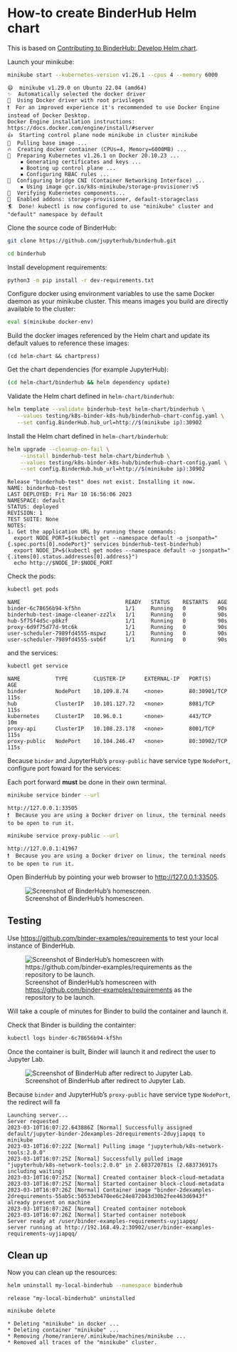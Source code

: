 # How-to create BinderHub Helm chart

::: {.callout-note}

This is based on [Contributing to BinderHub: Develop Helm chart](https://binderhub.readthedocs.io/en/latest/contribute.html#develop-helm-chart).

:::

Launch your minikube:

```bash
minikube start --kubernetes-version v1.26.1 --cpus 4 --memory 6000
```

```
😄  minikube v1.29.0 on Ubuntu 22.04 (amd64)
✨  Automatically selected the docker driver
📌  Using Docker driver with root privileges
❗  For an improved experience it's recommended to use Docker Engine instead of Docker Desktop.
Docker Engine installation instructions: https://docs.docker.com/engine/install/#server
👍  Starting control plane node minikube in cluster minikube
🚜  Pulling base image ...
🔥  Creating docker container (CPUs=4, Memory=6000MB) ...
🐳  Preparing Kubernetes v1.26.1 on Docker 20.10.23 ...
    ▪ Generating certificates and keys ...
    ▪ Booting up control plane ...
    ▪ Configuring RBAC rules ...
🔗  Configuring bridge CNI (Container Networking Interface) ...
    ▪ Using image gcr.io/k8s-minikube/storage-provisioner:v5
🔎  Verifying Kubernetes components...
🌟  Enabled addons: storage-provisioner, default-storageclass
🏄  Done! kubectl is now configured to use "minikube" cluster and "default" namespace by default
```

Clone the source code of BinderHub:

```bash
git clone https://github.com/jupyterhub/binderhub.git
```

```bash
cd binderhub
```

Install development requirements:

```bash
python3 -m pip install -r dev-requirements.txt
```

Configure docker using environment variables to use the same Docker daemon as your minikube cluster. This means images you build are directly available to the cluster:

```bash
eval $(minikube docker-env)
```

Build the docker images referenced by the Helm chart and update its default values to reference these images:

```
(cd helm-chart && chartpress)
```

Get the chart dependencies (for example JupyterHub):

```bash
(cd helm-chart/binderhub && helm dependency update)
```

Validate the Helm chart defined in `helm-chart/binderhub`:

```bash
helm template --validate binderhub-test helm-chart/binderhub \
   --values testing/k8s-binder-k8s-hub/binderhub-chart-config.yaml \
   --set config.BinderHub.hub_url=http://$(minikube ip):30902
```

Install the Helm chart defined in `helm-chart/binderhub`:

```bash
helm upgrade --cleanup-on-fail \
    --install binderhub-test helm-chart/binderhub \
    --values testing/k8s-binder-k8s-hub/binderhub-chart-config.yaml \
    --set config.BinderHub.hub_url=http://$(minikube ip):30902
```

```
Release "binderhub-test" does not exist. Installing it now.
NAME: binderhub-test
LAST DEPLOYED: Fri Mar 10 16:56:06 2023
NAMESPACE: default
STATUS: deployed
REVISION: 1
TEST SUITE: None
NOTES:
1. Get the application URL by running these commands:
  export NODE_PORT=$(kubectl get --namespace default -o jsonpath="{.spec.ports[0].nodePort}" services binderhub-test-binderhub)
  export NODE_IP=$(kubectl get nodes --namespace default -o jsonpath="{.items[0].status.addresses[0].address}")
  echo http://$NODE_IP:$NODE_PORT
```

Check the pods:

```bash
kubectl get pods
```

```
NAME                                 READY   STATUS    RESTARTS   AGE
binder-6c78656b94-kf5hn              1/1     Running   0          90s
binderhub-test-image-cleaner-zz2lx   1/1     Running   0          90s
hub-5f75f4d5c-p8kzf                  1/1     Running   0          90s
proxy-6d9f75d77d-9tc6k               1/1     Running   0          90s
user-scheduler-7989fd4555-mspwz      1/1     Running   0          90s
user-scheduler-7989fd4555-svb6f      1/1     Running   0          90s
```

and the services:

```bash
kubectl get service
```

```
NAME           TYPE        CLUSTER-IP      EXTERNAL-IP   PORT(S)        AGE
binder         NodePort    10.109.8.74     <none>        80:30901/TCP   115s
hub            ClusterIP   10.101.127.72   <none>        8081/TCP       115s
kubernetes     ClusterIP   10.96.0.1       <none>        443/TCP        10m
proxy-api      ClusterIP   10.108.23.178   <none>        8001/TCP       115s
proxy-public   NodePort    10.104.246.47   <none>        80:30902/TCP   115s
```

Because `binder` and JupyterHub's `proxy-public` have service type `NodePort`, configure port foward for the services:

::: {.callout-note}

Each port forward **must** be done in their own terminal.

:::

```bash
minikube service binder --url
```

```
http://127.0.0.1:33505
❗  Because you are using a Docker driver on linux, the terminal needs to be open to run it.
```

```bash
minikube service proxy-public --url
```

```
http://127.0.0.1:41967
❗  Because you are using a Docker driver on linux, the terminal needs to be open to run it.
```

Open BinderHub by pointing your web browser to <http://127.0.0.1:33505>.

![Screenshot of BinderHub's homescreen.](img/minikube-binder-home.png)

## Testing

Use <https://github.com/binder-examples/requirements> to test your local instance of BinderHub.

![Screenshot of BinderHub's homescreen with <https://github.com/binder-examples/requirements> as the repository to be launch.](img/minikube-binder-requirements.png)

::: {.callout-important}

Will take a couple of minutes for Binder to build the container and launch it.

Check that Binder is building the containter:

```bash
kubectl logs binder-6c78656b94-kf5hn
```

:::

Once the container is built, Binder will launch it and redirect the user to Jupyter Lab.

![Screenshot of BinderHub after redirect to Jupyter Lab.](img/minikube-binder-jupyterlab.png)

::: {.callout-note}

Because `binder` and JupyterHub's `proxy-public` have service type `NodePort`, the redirect will fa

```
Launching server...
Server requested
2023-03-10T16:07:22.643886Z [Normal] Successfully assigned default/jupyter-binder-2dexamples-2drequirements-2duyjiapqq to minikube
2023-03-10T16:07:22Z [Normal] Pulling image "jupyterhub/k8s-network-tools:2.0.0"
2023-03-10T16:07:25Z [Normal] Successfully pulled image "jupyterhub/k8s-network-tools:2.0.0" in 2.683720781s (2.683736917s including waiting)
2023-03-10T16:07:25Z [Normal] Created container block-cloud-metadata
2023-03-10T16:07:25Z [Normal] Started container block-cloud-metadata
2023-03-10T16:07:26Z [Normal] Container image "binder-2dexamples-2drequirements-55ab5c:50533eb470ee6c24e872043d30b2fee463d6943f" already present on machine
2023-03-10T16:07:26Z [Normal] Created container notebook
2023-03-10T16:07:26Z [Normal] Started container notebook
Server ready at /user/binder-examples-requirements-uyjiapqq/
server running at http://192.168.49.2:30902/user/binder-examples-requirements-uyjiapqq/
```

:::

## Clean up

Now you can clean up the resources:

```bash
helm uninstall my-local-binderhub --namespace binderhub
```

```
release "my-local-binderhub" uninstalled
```

```bash
minikube delete
```

```
* Deleting "minikube" in docker ...
* Deleting container "minikube" ...
* Removing /home/raniere/.minikube/machines/minikube ...
* Removed all traces of the "minikube" cluster.
```
